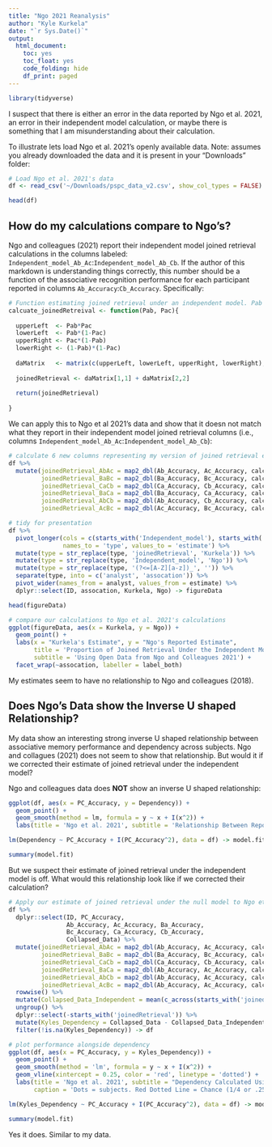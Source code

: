 ```yaml
---
title: "Ngo 2021 Reanalysis"
author: "Kyle Kurkela"
date: "`r Sys.Date()`"
output: 
  html_document:
    toc: yes
    toc_float: yes
    code_folding: hide
    df_print: paged
---
```


```r
library(tidyverse)
```

I suspect that there is either an error in the data reported by Ngo et al. 2021, an error in their independent model calculation, or maybe there is something that I am misunderstanding about their calculation.

To illustrate lets load Ngo et al. 2021's openly available data. Note: assumes you already downloaded the data and it is present in your "Downloads" folder:

```r
# Load Ngo et al. 2021's data
df <- read_csv('~/Downloads/pspc_data_v2.csv', show_col_types = FALSE)

head(df)
```

## How do my calculations compare to Ngo's?

Ngo and colleagues (2021) report their independent model joined retrieval calculations in the columns labeled: `Independent_model_Ab_Ac`:`Independent_model_Ab_Cb`. If the author of this markdown is understanding things correctly, this number should be a function of the associative recognition performance for each participant reported in columns `Ab_Accuracy`:`Cb_Accuracy`. Specifically:

```r
# Function estimating joined retrieval under an independent model. Pab is the probability of correctly identifying the first association, Pac probability of correctly identifying the second association.
calcuate_joinedRetreival <- function(Pab, Pac){
  
  upperLeft  <- Pab*Pac
  lowerLeft  <- Pab*(1-Pac)
  upperRight <- Pac*(1-Pab)
  lowerRight <- (1-Pab)*(1-Pac)
  
  daMatrix   <- matrix(c(upperLeft, lowerLeft, upperRight, lowerRight), nrow = 2, ncol = 2)
  
  joinedRetrieval <- daMatrix[1,1] + daMatrix[2,2]
  
  return(joinedRetrieval)
  
}
```

We can apply this to Ngo et al 2021's data and show that it doesn not match what they report in their independent model joined retrieval columns (i.e., columns `Independent_model_Ab_Ac`:`Independent_model_Ab_Cb`):

```r
# calculate 6 new columns representing my version of joined retrieval estimated under the independent model
df %>%
  mutate(joinedRetrieval_AbAc = map2_dbl(Ab_Accuracy, Ac_Accuracy, calcuate_joinedRetreival),
         joinedRetrieval_BaBc = map2_dbl(Ba_Accuracy, Bc_Accuracy, calcuate_joinedRetreival),
         joinedRetrieval_CaCb = map2_dbl(Ca_Accuracy, Cb_Accuracy, calcuate_joinedRetreival),
         joinedRetrieval_BaCa = map2_dbl(Ba_Accuracy, Ca_Accuracy, calcuate_joinedRetreival),
         joinedRetrieval_AbCb = map2_dbl(Ab_Accuracy, Cb_Accuracy, calcuate_joinedRetreival),
         joinedRetrieval_AcBc = map2_dbl(Ac_Accuracy, Bc_Accuracy, calcuate_joinedRetreival)) -> df

# tidy for presentation
df %>%
  pivot_longer(cols = c(starts_with('Independent_model'), starts_with('joinedRetrieval')), 
               names_to = 'type', values_to = 'estimate') %>%
  mutate(type = str_replace(type, 'joinedRetrieval', 'Kurkela')) %>%
  mutate(type = str_replace(type, 'Independent_model', 'Ngo')) %>%
  mutate(type = str_replace(type, '(?<=[A-Z][a-z])_', '')) %>%
  separate(type, into = c('analyst', 'assocation')) %>%
  pivot_wider(names_from = analyst, values_from = estimate) %>%
  dplyr::select(ID, assocation, Kurkela, Ngo) -> figureData

head(figureData)
```

```r
# compare our calculations to Ngo et al. 2021's calculations
ggplot(figureData, aes(x = Kurkela, y = Ngo)) +
  geom_point() +
  labs(x = "Kurkela's Estimate", y = "Ngo's Reported Estimate", 
       title = 'Proportion of Joined Retrieval Under the Independent Model',
       subtitle = 'Using Open Data from Ngo and Colleagues 2021') +
  facet_wrap(~assocation, labeller = label_both)
```

My estimates seem to have no relationship to Ngo and colleagues (2018).

## Does Ngo's Data show the Inverse U shaped Relationship?

My data show an interesting strong inverse U shaped relationship between associative memory performance and dependency across subjects. Ngo and collagues (2021) does not seem to show that relationship. But would it if we corrected their estimate of joined retrieval under the independent model?

Ngo and colleagues data does **NOT** show an inverse U shaped relationship:

```r
ggplot(df, aes(x = PC_Accuracy, y = Dependency)) +
  geom_point() +
  geom_smooth(method = lm, formula = y ~ x + I(x^2)) +
  labs(title = 'Ngo et al. 2021', subtitle = 'Relationship Between Reported Dependency & Accuracy')
```

```r
lm(Dependency ~ PC_Accuracy + I(PC_Accuracy^2), data = df) -> model.fit

summary(model.fit)
```

But we suspect their estimate of joined retrieval under the independent model is off. What would this relationship look like if we corrected their calculation?

```r
# Apply our estimate of joined retrieval under the null model to Ngo et al.'s data
df %>%
  dplyr::select(ID, PC_Accuracy, 
                Ab_Accuracy, Ac_Accuracy, Ba_Accuracy, 
                Bc_Accuracy, Ca_Accuracy, Cb_Accuracy, 
                Collapsed_Data) %>%
  mutate(joinedRetrieval_AbAc = map2_dbl(Ab_Accuracy, Ac_Accuracy, calcuate_joinedRetreival),
         joinedRetrieval_BaBc = map2_dbl(Ba_Accuracy, Bc_Accuracy, calcuate_joinedRetreival),
         joinedRetrieval_CaCb = map2_dbl(Ca_Accuracy, Cb_Accuracy, calcuate_joinedRetreival),
         joinedRetrieval_BaCa = map2_dbl(Ab_Accuracy, Ac_Accuracy, calcuate_joinedRetreival),
         joinedRetrieval_AbCb = map2_dbl(Ab_Accuracy, Ac_Accuracy, calcuate_joinedRetreival),
         joinedRetrieval_AcBc = map2_dbl(Ab_Accuracy, Ac_Accuracy, calcuate_joinedRetreival)) %>%
  rowwise() %>%
  mutate(Collapsed_Data_Independent = mean(c_across(starts_with('joinedRetrieval')))) %>%
  ungroup() %>%
  dplyr::select(-starts_with('joinedRetrieval')) %>%
  mutate(Kyles_Dependency = Collapsed_Data - Collapsed_Data_Independent) %>%
  filter(!is.na(Kyles_Dependency)) -> df

# plot performance alongside dependency
ggplot(df, aes(x = PC_Accuracy, y = Kyles_Dependency)) +
  geom_point() +
  geom_smooth(method = 'lm', formula = y ~ x + I(x^2)) +
  geom_vline(xintercept = 0.25, color = 'red', linetype = 'dotted') +
  labs(title = 'Ngo et al. 2021', subtitle = "Dependency Calculated Using Kyle's Independent Model Calculation.",
       caption = 'Dots = subjects. Red Dotted Line = Chance (1/4 or .25 or 25%).')
```

```r
lm(Kyles_Dependency ~ PC_Accuracy + I(PC_Accuracy^2), data = df) -> model.fit

summary(model.fit)
```

Yes it does. Similar to my data.